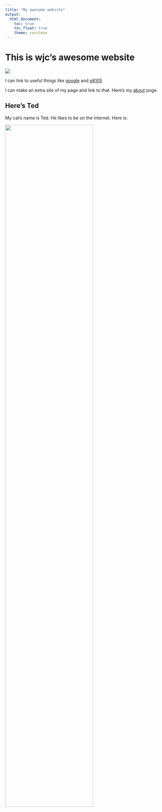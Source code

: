```yaml
---
title: "My awesome website"
output: 
  html_document:
    toc: true
    toc_float: true
    theme: cerulean
---
```


# This is wjc's awesome website

![](https://media.giphy.com/media/drXGoW1iudhKw/giphy.gif)

I can link to useful things like 
[google](https://www.google.com/) and 
[p8105](https://www.p8105.com/)


I can make an extra site of my page and link to that. Here's my [about](about.html) poge.

## Here's Ted

My cat's name is Ted. He likes to be on the internet. Here is:

<img src="images/ted.jpg" style="width:75%">
